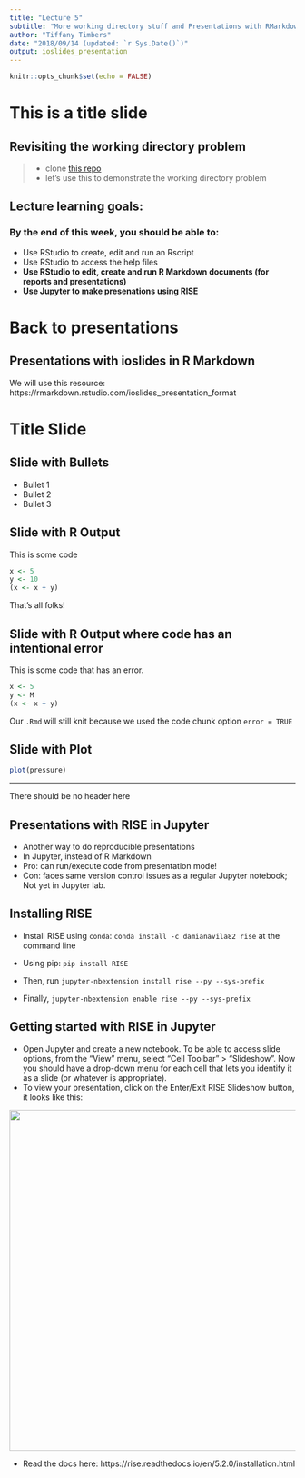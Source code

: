```yaml
---
title: "Lecture 5"
subtitle: "More working directory stuff and Presentations with RMarkdown and Jupyter"
author: "Tiffany Timbers"
date: "2018/09/14 (updated: `r Sys.Date()`)"
output: ioslides_presentation
---
```


```r
knitr::opts_chunk$set(echo = FALSE)
```

# This is a title slide

## Revisiting the working directory problem

> - clone [this repo](https://github.com/ttimbers/equine_numbers_value_canada_simple)
> - let's use this to demonstrate the working directory problem

## Lecture learning goals:

### By the end of this week, you should be able to:
- Use RStudio to create, edit and run an Rscript 
- Use RStudio to access the help files
- **Use RStudio to edit, create and run R Markdown documents (for reports and presentations)**
- **Use Jupyter to make presenations using RISE**

# Back to presentations

## Presentations with ioslides in R Markdown

We will use this resource: https://rmarkdown.rstudio.com/ioslides_presentation_format

# Title Slide

## Slide with Bullets

- Bullet 1
- Bullet 2
- Bullet 3

## Slide with R Output

This is some code
```r
x <- 5
y <- 10
(x <- x + y)
```
That's all folks!

## Slide with R Output where code has an intentional error

This is some code that has an error.

```r
x <- 5
y <- M
(x <- x + y)
```

Our `.Rmd` will still knit because we used the code chunk option `error = TRUE`

## Slide with Plot

```r
plot(pressure)
```

---

There should be no header here


## Presentations with RISE in Jupyter

- Another way to do reproducible presentations
- In Jupyter, instead of R Markdown
- Pro: can run/execute code from presentation mode!
- Con: faces same version control issues as a regular Jupyter notebook; Not yet in Jupyter lab.

## Installing RISE

- Install RISE using `conda`: `conda install -c damianavila82 rise` at the command line

- Using pip: `pip install RISE`

- Then, run `jupyter-nbextension install rise --py --sys-prefix`

- Finally, `jupyter-nbextension enable rise --py --sys-prefix`

## Getting started with RISE in Jupyter

- Open Jupyter and create a new notebook. To be able to access slide options, from the "View" menu, select "Cell Toolbar" > "Slideshow". Now you should have a drop-down menu for each cell that lets you identify it as a slide (or whatever is appropriate).
- To view your presentation, click on the Enter/Exit RISE Slideshow button, it looks like this:

<img src="imgs/RISE_button.png" width="600"/>


- Read the docs here: https://rise.readthedocs.io/en/5.2.0/installation.html

